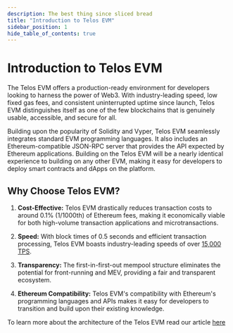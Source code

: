```yaml
---
description: The best thing since sliced bread
title: "Introduction to Telos EVM"
sidebar_position: 1
hide_table_of_contents: true
---
```


# Introduction to Telos EVM

The Telos EVM offers a production-ready environment for developers looking to harness the power of Web3. With industry-leading speed, low fixed gas fees, and consistent uninterrupted uptime since launch, Telos EVM distinguishes itself as one of the few blockchains that is genuinely usable, accessible, and secure for all.

Building upon the popularity of Solidity and Vyper, Telos EVM seamlessly integrates standard EVM programming languages. It also includes an Ethereum-compatible JSON-RPC server that provides the API expected by Ethereum applications. Building on the Telos EVM will be a nearly identical experience to building on any other EVM, making it easy for developers to deploy smart contracts and dApps on the platform.

## Why Choose Telos EVM?

1. **Cost-Effective:** Telos EVM drastically reduces transaction costs to around 0.1% (1/1000th) of Ethereum fees, making it economically viable for both high-volume transaction applications and microtransactions.

2. **Speed:** With block times of 0.5 seconds and efficient transaction processing, Telos EVM boasts industry-leading speeds of over [15,000 TPS](https://www.telos.net/post/telos-breaking-evm-transaction-records).

3. **Transparency:** The first-in-first-out mempool structure eliminates the potential for front-running and MEV, providing a fair and transparent ecosystem.

4. **Ethereum Compatibility:** Telos EVM's compatibility with Ethereum's programming languages and APIs makes it easy for developers to transition and build upon their existing knowledge.

To learn more about the architecture of the Telos EVM read our article [here](./overview-and-architecture)


